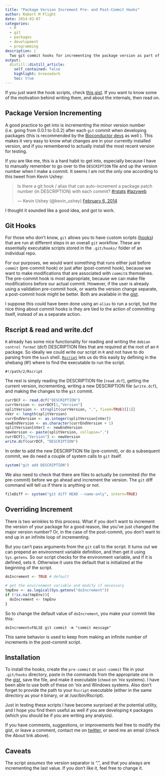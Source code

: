 ```yaml
---
title: "Package Version Increment Pre- and Post-Commit Hooks"
author: Robert M Flight
date: 2014-02-07
categories: 
  - R
  - git
  - packages
  - development
  - programming
description: |
  Two git commit hooks for incrementing the package version as part of commits.
output:
  distill::distill_article:
    self_contained: false
    highlight: breezedark
    toc: true
---
```


If you just want the hook scripts, check [this gist](https://gist.github.com/rmflight/8863882). If you want to know some of the motivation behind writing them, and about the internals, then read on.

## Package Version Incrementing

A good practice to get into is incrementing the minor version number (i.e. going from 0.0.1 to 0.0.2) after each `git` commit when developing packages (this is recommended by the [Bioconductor devs](http://bioconductor.org/developers/package-guidelines/#versions) as well ). This makes it very easy to know what changes are in your currently installed version, and if you remembered to actually install the most recent version for testing.

If you are like me, this is a hard habit to get into, especially because I have to manually remember to go over to the `DESCRIPTION` file and up the version number when I make a commit. It seems I am not the only one according to this tweet from Kevin Ushey:

<blockquote class="twitter-tweet" data-partner="tweetdeck"><p>Is there a git hook / alias that can auto-increment a package patch number (in DESCRIPTION) with each commit? <a href="https://twitter.com/search?q=%23rstats&amp;src=hash">#rstats</a> <a href="https://twitter.com/search?q=%23lazyweb&amp;src=hash">#lazyweb</a></p>&mdash; Kevin Ushey (@kevin_ushey) <a href="https://twitter.com/kevin_ushey/statuses/431504619668140032">February 6, 2014</a></blockquote>
<script async src="//platform.twitter.com/widgets.js" charset="utf-8"></script>

I thought it sounded like a good idea, and got to work.

## Git Hooks

For those who don't know, `git` allows you to have custom scripts ([hooks](http://git-scm.com/book/en/Customizing-Git-Git-Hooks)) that are run at different steps in an overall `git` workflow. These are essentially executable scripts stored in the `.git/hooks/` folder of an individual repo.

For our purposes, we would want something that runs either just before `commit` (pre-commit hook) or just after (post-commit hook), because we want to make modifications that are associated with `commit`s themselves. The pre-commit hook is most appropriate, because we can make file modifications before our actual commit. However, if the user is already using a validation pre-commit hook, or wants the version change separate, a post-commit hook might be better. Both are available in the [gist](https://gist.github.com/rmflight/8863882). 

I suppose this could have been done using an `alias` to run a script, but the nice thing about commit hooks is they are tied to the action of committing itself, instead of as a separate action.

## Rscript & read and write.dcf

`R` already has some nice functionality for reading and writing the `debian control format` (dcf) DESCRIPTION files that are required at the root of an `R` package. So ideally we could write our script in `R` and not have to do parsing from the `bash` shell. [`Rscript`](http://stat.ethz.ch/R-manual/R-devel/library/utils/html/Rscript.html) lets us do this easily by defining in the shebang (#!) where to find the executable to run the script. 

```
#!/path/2/Rscript
```


The rest is simply reading the DESCRIPTION file (`read.dcf`), getting the current version, incrementing, writing a new DESCRIPTION file (`write.dcf`), and making the changes to the `git` commit.

```r
currDCF <- read.dcf("DESCRIPTION")
currVersion <- currDCF[1,"Version"]
splitVersion <- strsplit(currVersion, ".", fixed=TRUE)[[1]]
nVer <- length(splitVersion)
currEndVersion <- as.integer(splitVersion[nVer])
newEndVersion <- as.character(currEndVersion + 1)
splitVersion[nVer] <- newEndVersion
newVersion <- paste(splitVersion, collapse=".")
currDCF[1,"Version"] <- newVersion
write.dcf(currDCF, "DESCRIPTION")
```


In order to add the new DESCRIPTION file (pre-commit), or do a subsequent commit, we do need a couple of system calls to `git` itself.

```r
system("git add DESCRIPTION")
```

We also need to check that there are files to actually be commited (for the pre-commit) before we go ahead and increment the version. The `git` diff command will tell us if there is anything or not.

```r
fileDiff <- system("git diff HEAD --name-only", intern=TRUE)
```


## Overriding Increment

There is two wrinkles to this process. What if you don't want to increment the version of your package for a good reason, like you've just changed the major version number? Or, in the case of the post-commit, you don't want to end up in an infinite loop of incrementing.

But you can't pass arguments from the `git` call to the script. It turns out we can prepend an environment variable definition, and then get it using `Sys.getenv`. So our script checks for the environment variable, and if it is defined, sets it. Otherwise it uses the default that is initialized at the beginning of the script.

```r
doIncrement <- TRUE # default
 
# get the environment variable and modify if necessary
tmpEnv <- as.logical(Sys.getenv("doIncrement"))
if (!is.na(tmpEnv)){
  doIncrement <- tmpEnv
}
```

So to change the default value of `doIncrement`, you make your commit like this:

```
doIncrement=FALSE git commit -m "commit message"
```

This same behavior is used to keep from making an infinite number of increments in the post-commit script.

## Installation

To install the hooks, create the `pre-commit` or `post-commit` file in your `.git/hooks` directory, paste in the commands from the appropriate one in the [gist](https://gist.github.com/rmflight/8863882), save the file, and make it executable (`chmod` on 'nix systems). I have been able to use both of these on 'nix and Windows systems. Also don't forget to provide the path to your `Rscript` executable (either in the same directory as your `R` binary, or at /usr/bin/Rscript).

Just in testing these scripts I have become surprised at the potential utility, and I hope you find them useful as well if you are developing `R` packages (which you should be if you are writing any analysis).

If you have comments, suggestions, or improvements feel free to modify the gist, or leave a comment, contact me on [twitter](https://twitter.com/rmflight), or send me an email (check the About link above).

## Caveats

The script *assumes* the version separator is ".", and that you always are incrementing the last value. If you don't like it, feel free to change it.
